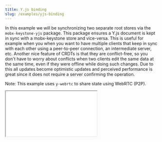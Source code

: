 ```yaml
---
title: Y.js binding
slug: /examples/yjs-binding
---
```




In this example we will be synchronizing two separate root stores via the `mobx-keystone-yjs` package. This package ensures a Y.js document is kept in sync with a mobx-keystone store and vice-versa. This is useful for example when you when you want to have multiple clients that keep in sync with each other using a peer-to-peer connection, an intermediate server, etc. Another nice feature of CRDTs is that they are conflict-free, so you don't have to worry about conflicts when two clients edit the same data at the same time, even if they were offline while doing such changes. Due to this all updates become optimistic updates and perceived performance is great since it does not require a server confirming the operation.

Note: This example uses `y-webrtc` to share state using WebRTC (P2P).

<div style={{ display: "flex" }}>
  <iframe src="/example-apps/yjs-binding" style={{ flex: "0 0 50%", height: 350 }} />
  <iframe src="/example-apps/yjs-binding" style={{ flex: "0 0 50%", height: 350 }} />
</div>
## Code

### `appInstance.tsx`

<CodeBlock className="language-tsx" title="examples/clientServer/appInstance.tsx">
  {appInstanceSource}
</CodeBlock>

### `app.tsx`

<CodeBlock className="language-tsx" title="examples/clientServer/app.tsx">
  {appSource}
</CodeBlock>
